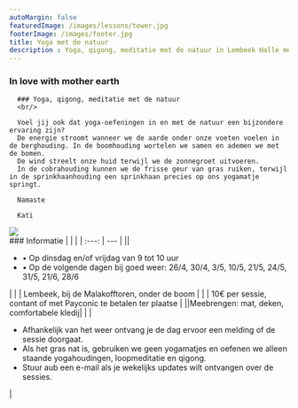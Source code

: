 ```yaml
---
autoMargin: false
featuredImage: /images/lessons/tower.jpg
footerImage: /images/footer.jpg
title: Yoga met de natuur
description : Yoga, qigong, meditatie met de natuur in Lembeek Halle met Kati
---
```

<Section>  
  <ContentWithBackground src="/images/lessons/tower.jpg" className="vh-50 w-100">
    <SectionFooter className="text--light">
      <div className="quote quote--compact">
            <div className="quote__content">
              <h3>
                In love with mother earth
              </h3>
            </div>
          </div>           
    </SectionFooter >

  </ContentWithBackground>
  
</Section>



<Section>
  <Content className="section__content--auto-margin">

      ### Yoga, qigong, meditatie met de natuur 
      <br/>
      
      Voel jij ook dat yoga-oefeningen in en met de natuur een bijzondere ervaring zijn?  
      De energie stroomt wanneer we de aarde onder onze voeten voelen in de berghouding. In de boomhouding wortelen we samen en ademen we met de bomen.  
      De wind streelt onze huid terwijl we de zonnegroet uitvoeren.  
      In de cobrahouding kunnen we de frisse geur van gras ruiken, terwijl in de sprinkhaanhouding een sprinkhaan precies op ons yogamatje springt.
      
      Namaste
      
      Kati   
  </Content>

<Content className="vh-50 pl-0 pr-0 pt-3">
    <Image src="/images/lessons/yoga-nature.jpg" />
  </Content>

</Section>

<Section className="section--auto-margin pb-5">
  <Content className="w-100">
     ### Informatie
     |  | |
    | :---: | --- |
    |<CalendarIcon/>| <ul> <li> •	Op dinsdag en/of vrijdag van 9 tot 10 uur</li> <li> •	Op de volgende dagen bij goed weer: 26/4, 30/4, 3/5, 10/5, 21/5, 24/5, 31/5, 21/6, 28/6</li></ul> |
    | <LocationIcon/> | Lembeek, bij de Malakofftoren, onder de boom | 
    | <MoneyIcon/> | 10€ per sessie, contant of met Payconic te betalen ter plaatse | 
    |<ToolIcon/>|Meebrengen: mat, deken, comfortabele kledij|
    | <BellIcon/> | <ul><li>Afhankelijk van het weer ontvang je de dag ervoor een melding of de sessie doorgaat.</li><li>Als het gras nat is, gebruiken we geen yogamatjes en oefenen we alleen staande yogahoudingen, loopmeditatie en qigong.</li><li>Stuur aub een e-mail als je wekelijks updates wilt ontvangen over de sessies.</li> </ul> | 

  </Content>  

  
   

</Section>
